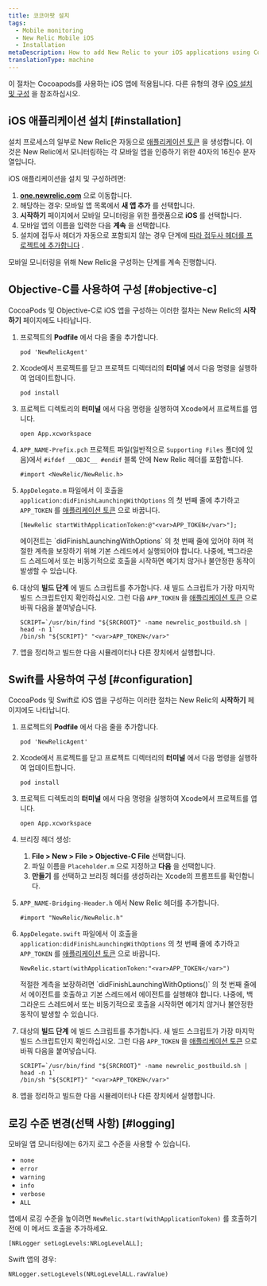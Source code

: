 ```yaml
---
title: 코코아팟 설치
tags:
  - Mobile monitoring
  - New Relic Mobile iOS
  - Installation
metaDescription: How to add New Relic to your iOS applications using Cocoapods.
translationType: machine
---
```


이 절차는 Cocoapods를 사용하는 iOS 앱에 적용됩니다. 다른 유형의 경우 [iOS 설치 및 구성](/docs/mobile-monitoring-installation/ios-installation-and-configuration) 을 참조하십시오.

## iOS 애플리케이션 설치 [#installation]

설치 프로세스의 일부로 New Relic은 자동으로 [애플리케이션 토큰](/docs/mobile-apps/viewing-your-application-token) 을 생성합니다. 이것은 New Relic에서 모니터링하는 각 모바일 앱을 인증하기 위한 40자의 16진수 문자열입니다.

iOS 애플리케이션을 설치 및 구성하려면:

1. **[one.newrelic.com](https://one.newrelic.com/all-capabilities)** 으로 이동합니다.
2. 해당하는 경우: 모바일 앱 목록에서 **새 앱 추가** 를 선택합니다.
3. **시작하기** 페이지에서 모바일 모니터링을 위한 플랫폼으로 **iOS** 를 선택합니다.
4. 모바일 앱의 이름을 입력한 다음 **계속** 을 선택합니다.
5. 설치에 접두사 헤더가 자동으로 포함되지 않는 경우 단계에 [따라 접두사 헤더를 프로젝트에 추가합니다](https://docs.newrelic.com/docs/mobile-monitoring/new-relic-mobile-ios/configuration/adding-prefix-header-ios-project/) .

모바일 모니터링을 위해 New Relic을 구성하는 단계를 계속 진행합니다.

## Objective-C를 사용하여 구성 [#objective-c]

CocoaPods 및 Objective-C로 iOS 앱을 구성하는 이러한 절차는 New Relic의 **시작하기** 페이지에도 나타납니다.

1. 프로젝트의 **Podfile** 에서 다음 줄을 추가합니다.

   ```
   pod 'NewRelicAgent'
   ```

2. Xcode에서 프로젝트를 닫고 프로젝트 디렉터리의 **터미널** 에서 다음 명령을 실행하여 업데이트합니다.

   ```
   pod install
   ```

3. 프로젝트 디렉토리의 **터미널** 에서 다음 명령을 실행하여 Xcode에서 프로젝트를 엽니다.

   ```
   open App.xcworkspace
   ```

4. `APP_NAME-Prefix.pch` 프로젝트 파일(일반적으로 `Supporting Files` 폴더에 있음)에서 `#ifdef __OBJC__ #endif` 블록 안에 New Relic 헤더를 포함합니다.

   ```
   #import <NewRelic/NewRelic.h>
   ```

5. `AppDelegate.m` 파일에서 이 호출을 `application:didFinishLaunchingWithOptions` 의 첫 번째 줄에 추가하고 `APP_TOKEN` 를 [애플리케이션 토큰](/docs/mobile-apps/viewing-your-application-token) 으로 바꿉니다.

   ```
   [NewRelic startWithApplicationToken:@"<var>APP_TOKEN</var>"];
   ```

   <Callout variant="important">
     에이전트는 `didFinishLaunchingWithOptions` 의 첫 번째 줄에 있어야 하며 적절한 계측을 보장하기 위해 기본 스레드에서 실행되어야 합니다. 나중에, 백그라운드 스레드에서 또는 비동기적으로 호출을 시작하면 예기치 않거나 불안정한 동작이 발생할 수 있습니다.
   </Callout>

6. 대상의 **빌드 단계** 에 빌드 스크립트를 추가합니다. 새 빌드 스크립트가 가장 마지막 빌드 스크립트인지 확인하십시오. 그런 다음 `APP_TOKEN` 을 [애플리케이션 토큰](/docs/mobile-apps/viewing-your-application-token) 으로 바꿔 다음을 붙여넣습니다.

   ```
   SCRIPT=`/usr/bin/find "${SRCROOT}" -name newrelic_postbuild.sh | head -n 1`
   /bin/sh "${SCRIPT}" "<var>APP_TOKEN</var>"
   ```

7. 앱을 정리하고 빌드한 다음 시뮬레이터나 다른 장치에서 실행합니다.

## Swift를 사용하여 구성 [#configuration]

CocoaPods 및 Swift로 iOS 앱을 구성하는 이러한 절차는 New Relic의 **시작하기** 페이지에도 나타납니다.

1. 프로젝트의 **Podfile** 에서 다음 줄을 추가합니다.

   ```
   pod 'NewRelicAgent'
   ```

2. Xcode에서 프로젝트를 닫고 프로젝트 디렉터리의 **터미널** 에서 다음 명령을 실행하여 업데이트합니다.

   ```
   pod install
   ```

3. 프로젝트 디렉토리의 **터미널** 에서 다음 명령을 실행하여 Xcode에서 프로젝트를 엽니다.

   ```
   open App.xcworkspace
   ```

4. 브리징 헤더 생성:

   1. **File > New > File > Objective-C File** 선택합니다.
   2. 파일 이름을 `Placeholder.m` 으로 지정하고 **다음** 을 선택합니다.
   3. **만들기** 를 선택하고 브리징 헤더를 생성하라는 Xcode의 프롬프트를 확인합니다.

5. `APP_NAME-Bridging-Header.h` 에서 New Relic 헤더를 추가합니다.

   ```
   #import "NewRelic/NewRelic.h"
   ```

6. `AppDelegate.swift` 파일에서 이 호출을 `application:didFinishLaunchingWithOptions` 의 첫 번째 줄에 추가하고 `APP_TOKEN` 를 [애플리케이션 토큰](/docs/mobile-apps/viewing-your-application-token) 으로 바꿉니다.

   ```
   NewRelic.start(withApplicationToken:"<var>APP_TOKEN</var>")
   ```

   <Callout variant="important">
     적절한 계측을 보장하려면 `didFinishLaunchingWithOptions()` 의 첫 번째 줄에서 에이전트를 호출하고 기본 스레드에서 에이전트를 실행해야 합니다. 나중에, 백그라운드 스레드에서 또는 비동기적으로 호출을 시작하면 예기치 않거나 불안정한 동작이 발생할 수 있습니다.
   </Callout>

7. 대상의 **빌드 단계** 에 빌드 스크립트를 추가합니다. 새 빌드 스크립트가 가장 마지막 빌드 스크립트인지 확인하십시오. 그런 다음 `APP_TOKEN` 을 [애플리케이션 토큰](/docs/mobile-apps/viewing-your-application-token) 으로 바꿔 다음을 붙여넣습니다.

   ```
   SCRIPT=`/usr/bin/find "${SRCROOT}" -name newrelic_postbuild.sh | head -n 1`
   /bin/sh "${SCRIPT}" "<var>APP_TOKEN</var>"
   ```

8. 앱을 정리하고 빌드한 다음 시뮬레이터나 다른 장치에서 실행합니다.

<InstallFeedback/>

## 로깅 수준 변경(선택 사항) [#logging]

모바일 앱 모니터링에는 6가지 로그 수준을 사용할 수 있습니다.

* `none`
* `error`
* `warning`
* `info`
* `verbose`
* `ALL`

앱에서 로깅 수준을 높이려면 `NewRelic.start(withApplicationToken)` 를 호출하기 전에 이 메서드 호출을 추가하세요.

```
[NRLogger setLogLevels:NRLogLevelALL];
```

Swift 앱의 경우:

```
NRLogger.setLogLevels(NRLogLevelALL.rawValue)
```